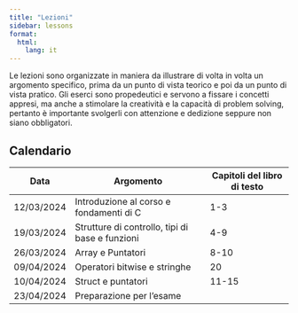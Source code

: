 ```yaml
---
title: "Lezioni"
sidebar: lessons
format:
  html:
    lang: it
---
```


Le lezioni sono organizzate in maniera da illustrare di volta in volta un argomento specifico, prima da un punto di vista teorico e poi da un punto di vista pratico. Gli eserci sono propedeutici e servono a fissare i concetti appresi, ma anche a stimolare la creatività e la capacità di problem solving, pertanto è importante svolgerli con attenzione e dedizione seppure non siano obbligatori.

## Calendario

| Data | Argomento | Capitoli del libro di testo |
|------|-----------|-----------------------------|
| 12/03/2024 | Introduzione al corso e fondamenti di C | 1-3 |
| 19/03/2024 | Strutture di controllo, tipi di base e funzioni | 4-9 |
| 26/03/2024 | Array e Puntatori | 8-10 |
| 09/04/2024 | Operatori bitwise e stringhe | 20 |
| 10/04/2024 | Struct e puntatori | 11-15 |
| 23/04/2024 | Preparazione per l'esame |  |
